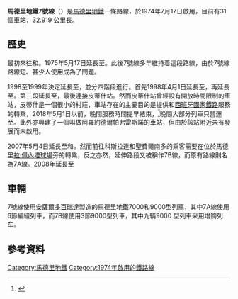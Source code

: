 {{noteTA
|G1=Railway
|G2=Unit}}
{{Infobox rail system-route
| name        = 馬德里地鐵7號線
| code_name   = 
| color       = orange
| logo        = Madrid-MetroLinea7.svg
| logo_width  = 80px
| image       = Serie 9000 1.jpg
| image_width = 250px
| image_alt   =
| caption     = 7号线使用的馬德里地鐵9000型列車
| locale      = {{ESP}}[[馬德里|馬德里]]
| type        = [[地铁|地铁]]
| system      = [[馬德里地鐵|馬德里地鐵]]
| status      = 运营中
| start       = {{tsl|en|Hospital del Henares (Madrid Metro)|德爾埃納雷斯醫院站|德爾埃納雷斯醫院}}
| end         = {{tsl|en|Pitis (Madrid Metro)|皮蒂什站|皮蒂什}}
| routes      = 
| character   = 地下
| linelength  = 32.919 公里
| tracklength =
| speed       = 
| tracks      = 2条
| stations    = 31座
| gauge       = 1445mm ([[宽轨|宽轨]])
| minradius   = 
| maxgrade    = 
| elevation   = 
| electrification = [[直流电|DC]] 1500V [[高架電車線|架空線]]供电
|block_signal=
|signalling=
| depot       = 
| stock       = [[安薩爾多百瑞達|安薩爾多百瑞達]]製造馬德里地鐵9000型列車
| fleet_size  = 3/6節馬德里地鐵9000型列車
| open        = {{Start date and age|1974|07|17}}
| lastextension = {{Start date and age|2008|02|11}}
| close       = 
| daily_ridership = 
| owner       = 
| operator    = 馬德里地鐵股份有限公司
| website     =
| map         = 
| map_state   = 
}}
'''馬德里地鐵7號線'''（{{lang-es|Línea 7}}）是[[馬德里地鐵|馬德里地鐵]]一條路線，於1974年7月17日啟用，目前有31個車站，32.919 公里長。

== 歷史 ==
最初來往{{link-es|新城站 (馬德里地鐵)|Estación de Pueblo Nuevo|新城站}}和{{link-es|拉斯姆薩斯站|Estación de Las Musas}}。1975年5月17日延長至{{link-es|美洲大道站|Estación de Avenida de América}}。此後7號線多年維持着這段路線，由於7號線路線短、甚少人使用成為了問題。

1998至1999年決定延長至{{link-es|皮蒂什站|Estación de Pitis}}，並分四階段進行。首先1998年4月1日延長至{{link-es|格雷戈里奧·馬拉尼翁站|Estación de Gregorio Marañón}}，再延長至{{link-es|運河站 (馬德里地鐵)|Estación de Canal|運河站}}。第三段延長至{{link-es|巴爾德薩爾薩站|Estación de Valdezarza}}，最後連接皮蒂什站。然而皮蒂什站曾經設有開放時間限制的車站，皮蒂什是一個很小的村莊，車站存在的主要目的是提供和[[西班牙國家鐵路|西班牙國家鐵路]]服務的{{link-es|馬德里近郊鐵路|Cercanías Madrid}}轉乘，2018年5月1日以前，晚間服務時間提早結束，<ref>{{Cite web |date=2019-01-01 |title=La línea 9b de Metro de Madrid dice “adiós” al horario restringido. |url=https://madridmobilite.com/2019/01/01/la-linea-9b-de-metro-de-madrid-dice-adios-al-horario-restringido/ |url-status=live |website=MadridMobilite |language=es |archive-url=https://web.archive.org/web/20210421180138/https://madridmobilite.com/2019/01/01/la-linea-9b-de-metro-de-madrid-dice-adios-al-horario-restringido/ |archive-date=2021-04-21 |access-date=2022-06-15}}</ref>晚間大部分列車只營運至{{link-es|拉科馬站|Estación de Lacoma}}。此外亦興建了一個叫做阿羅約德爾帕弗雷斯諾的車站，但由於該站附近未有發展而未啟用。

2007年5月4日延長至{{link-es|科斯拉達中央車站|Estación de Coslada Central|科斯拉達}}和{{link-es|聖費爾南多站 (馬德里地鐵)|Estación de San Fernando (Metro de Madrid)|聖費爾南多}}。然而前往科斯拉達和聖費爾南多的乘客需要在位於馬德里[[拉·佩內塔球場|拉·佩內塔球場]]旁的{{link-es|大都會球場站|Estación de Estadio Metropolitano}}轉乘，反之亦然，延伸路段又被稱作7B線，而原有路線則名為7A線。2008年延長至{{tsl|en|Hospital del Henares (Madrid Metro)|德爾埃納雷斯醫院站}}

== 車輛 ==

7號線使用[[日立軌道義大利|安薩爾多百瑞達]]製造的馬德里地鐵7000和9000型列車，其中7A線使用6節編組列車，而7B線使用3節9000型列車，其中九辆9000 型列車采用增购列车。

== 參考資料 ==
{{Reflist}}{{馬德里地鐵7號線}}
{{馬德里地鐵}}

[[Category:馬德里地鐵|Category:馬德里地鐵]]
[[Category:1974年啟用的鐵路線|Category:1974年啟用的鐵路線]]